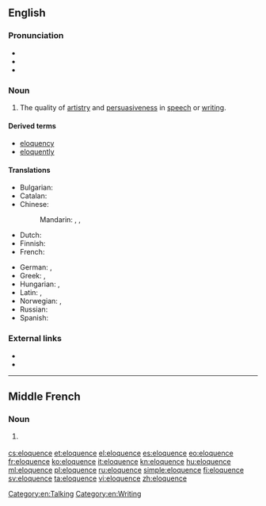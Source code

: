 {{also|éloquence}}
==English==

===Pronunciation===
* {{audio|En-us-eloquence.ogg|Audio (US)}}
* {{IPA|/ˈɛləkwəns/}}
* {{hyphenation|el|o|quence}}

===Noun===
{{en-noun|s|-}}

# The quality of [[artistry]] and [[persuasiveness]] in [[speech]] or [[writing]].

====Derived terms====
* [[eloquency]]
* [[eloquently]]

====Translations====
{{trans-top|the quality of artistry and persuasiveness in speech or writing}}
* Bulgarian: {{t+|bg|красноречие|n}}
* Catalan: {{t-|ca|eloqüència|f}}
* Chinese:
*: Mandarin: {{t|cmn|雄辯|sc=Hani}}, {{t|cmn|雄辩|tr=xióngbiàn|sc=Hani}}, {{t-|cmn|口才|tr=kǒucái|sc=Hani}}
* Dutch: {{t+|nl|welbespraaktheid|f}}
* Finnish: {{t-|fi|kaunopuheisuus}}
* French: {{t+|fr|éloquence|f}}
{{trans-mid}}
* German: {{t-|de|Redegewandtheit|f}}, {{t+|de|Eloquenz|f}}
* Greek: {{t|el|ευγλωττία|f|tr=evglottía|sc=Grek}}, {{t|el|ευφράδεια|f|tr=effrádeia|sc=Grek}}
* Hungarian: {{t+|hu|ékesszólás}}, {{t+|hu|beszédkészség}}
* Latin: {{t-|la|facundia|f|alt=fācundia}}, {{t-|la|eloquium}}
* Norwegian: {{t-|no|veltalenhet|m}}, {{t-|no|språkferdighet|m}}
* Russian: {{t+|ru|красноречие|n}}
* Spanish: {{t+|es|elocuencia|f}}
{{trans-bottom}}

===External links===
* {{pedialite}}
* {{quotelite}}

[[Category:en:Talking]]
[[Category:en:Writing]]

----

==Middle French==

===Noun===
{{frm-noun|f|-}}

# {{l|en|eloquence}} {{gloss|quality of being eloquent}}

[[cs:eloquence]]
[[et:eloquence]]
[[el:eloquence]]
[[es:eloquence]]
[[eo:eloquence]]
[[fr:eloquence]]
[[ko:eloquence]]
[[it:eloquence]]
[[kn:eloquence]]
[[hu:eloquence]]
[[ml:eloquence]]
[[pl:eloquence]]
[[ru:eloquence]]
[[simple:eloquence]]
[[fi:eloquence]]
[[sv:eloquence]]
[[ta:eloquence]]
[[vi:eloquence]]
[[zh:eloquence]]